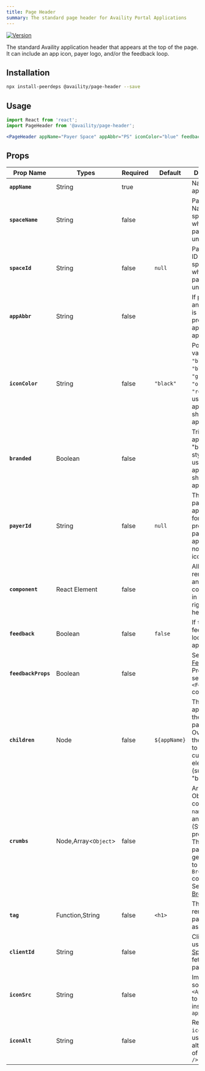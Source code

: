 ```yaml
---
title: Page Header
summary: The standard page header for Availity Portal Applications
---
```


[![Version](https://img.shields.io/npm/v/@availity/page-header.svg?style=for-the-badge)](https://www.npmjs.com/package/@availity/page-header)

The standard Availity application header that appears at the top of the page. It can include an app icon, payer logo, and/or the feedback loop.

## Installation

```bash
npx install-peerdeps @availity/page-header --save
```

## Usage


<div className="w-100 d-flex flex-column justify-content-around align-items-start">
  <PageHeader appName="Payer Space" appAbbr="PS" iconColor="blue" feedback />
</div>

```jsx
import React from 'react';
import PageHeader from '@availity/page-header';

<PageHeader appName="Payer Space" appAbbr="PS" iconColor="blue" feedback />;
```

## Props

| Prop Name           | Types                | Required | Default      | Description                                                                                                                                                                                                                                   |
| ------------------- | -------------------- | -------- | ------------ | --------------------------------------------------------------------------------------------------------------------------------------------------------------------------------------------------------------------------------------------- |
| **`appName`**       | String               | true     |              | Name of the application                                                                                                                                                                                                                       |
| **`spaceName`**     | String               | false    |              | Payer Space Name of the space in which this page is under.                                                                                                                                                                                    |
| **`spaceId`**       | String               | false    | `null`       | Payer Space ID of the space in which this page is under.                                                                                                                                                                                      |
| **`appAbbr`**       | String               | false    |              | If provided and payerId is not provided, the app icon will appear.                                                                                                                                                                            |
| **`iconColor`**     | String               | false    | `"black"`    | Potential values: `"black"`, `"blue"`, `"green"`, `"orange"`, `"red"`. Only used if the app icon should appear.                                                                                                                               |
| **`branded`**       | Boolean              | false    |              | Triggers the app icon's "branded" styles. Only used if the app icon should appear.                                                                                                                                                            |
| **`payerId`**       | String               | false    | `null`       | The ID of the payer the application is for. If provided, the payer logo appears and not the app icon.                                                                                                                                         |
| **`component`**     | React Element        | false    |              | Allow rendering of an optional component in the top right of the header.                                                                                                                                                                      |
| **`feedback`**      | Boolean              | false    | `false`      | If `true`, the feedback loop button appears.                                                                                                                                                                                                  |
| **`feedbackProps`** | Boolean              | false    |              | See [Feedback](https://github.com/Availity/availity-react/tree/master/packages/feedback). Props to send to `<Feedback />` component                                                                                                           |
| **`children`**      | Node                 | false    | `${appName}` | This value appears at the `h1` of the page. Overrides the `appName` to allow for custom elements (such as a "beta" tag)                                                                                                                       |
| **`crumbs`**        | Node,Array<`Object`> | false    |              | Array of Objects containing `name` (String) and `url` (String) properties. The ancestor pages which get passed to the `Breadcrumbs` component. See [Breadcrumbs](https://github.com/Availity/availity-react/tree/master/packages/breadcrumbs) |
| **`tag`**           | Function,String      | false    | `<h1>`       | The tag to render the page header as                                                                                                                                                                                                          |
| **`clientId`**      | String               | false    |              | Client ID to use in [Spaces](https://github.com/Availity/availity-react/tree/master/packages/spaces) to fetch the payer's logo                                                                                                                |
| **`iconSrc`**       | String               | false    |              | Image source for `<AppIcon />` to be used instead of `appAbbr`                                                                                                                                                                                |
| **`iconAlt`**       | String               | false    |              | Required if `iconSrc` is used. Image alt property of `<AppIcon />`                                                                                                                                                                            |
